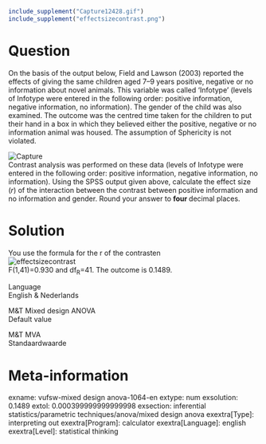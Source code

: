 ```r
include_supplement("Capture12428.gif")
include_supplement("effectsizecontrast.png")
```

Question
========
On the basis of the output below, Field and Lawson (2003) reported the
effects of giving the same children aged 7–9 years positive, negative or
no information about novel animals. This variable was called 'Infotype'
(levels of Infotype were entered in the following order: positive
information, negative information, no information). The gender of the
child was also examined. The outcome was the centred time taken for the
children to put their hand in a box in which they believed either the
positive, negative or no information animal was housed. The assumption
of Sphericity is not violated.  
  
  
<img src="Capture12428.gif" class="fr-fic fr-dii tvcss_2"
alt="Capture" />  
Contrast analysis was performed on these data (levels of Infotype were
entered in the following order: positive information, negative
information, no information). Using the SPSS output given above,
calculate the effect size (*r*) of the interaction between the contrast
between positive information and no information and gender. Round your
answer to **four **decimal places.


Solution
========





You use the formula for the r of the contrasten  
<img src="effectsizecontrast.png" class="fr-fic fr-dii tvcss_3"
alt="effectsizecontrast" />  
F(1,41)=0.930 and df<sub>R</sub>=41. The outcome is 0.1489.





Language  
English & Nederlands

M&T Mixed design ANOVA  
Default value

M&T MVA  
Standaardwaarde

Meta-information
================
exname: vufsw-mixed design anova-1064-en
extype: num
exsolution: 0.1489
extol: 0.000399999999999998
exsection: inferential statistics/parametric techniques/anova/mixed design anova
exextra[Type]: interpreting out
exextra[Program]: calculator
exextra[Language]: english
exextra[Level]: statistical thinking

